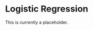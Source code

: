 # Logistic Regression

This is currently a placeholder.

<!-- ```{r setup, include = FALSE} -->
<!-- knitr::opts_chunk$set(echo = TRUE, fig.align = "center", cache = TRUE, autodep = TRUE) -->
<!-- ``` -->

<!-- ```{r packages, include = FALSE} -->
<!-- library("tidyverse") -->
<!-- library("caret") -->
<!-- library("rpart") -->
<!-- library("rpart.plot") -->
<!-- library("knitr") -->
<!-- library("kableExtra") -->
<!-- ``` -->

<!-- *** -->

<!-- TBD -->

<!-- *** -->

<!-- ## Reading -->

<!-- - **Required:** [ISL Chapter 4, Sections 1, 2, and 3](https://faculty.marshall.usc.edu/gareth-james/ISL/ISLR%20Seventh%20Printing.pdf) -->
<!-- - **Recommended:** [Applied Statistics with R | Chapter 17 Logistic Regression](https://daviddalpiaz.github.io/appliedstats/logistic-regression.html) -->
<!--   - Note that this text uses a slightly different definition of train and test metrics. -->

<!-- *** -->

<!-- TBD -->

<!-- *** -->

<!-- ## Source -->

<!-- - `R` Markdown: [`logistic-regression.Rmd`](logistic-regression.Rmd) -->

<!-- *** -->
